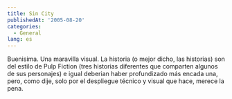 ```yaml
---
title: Sin City
publishedAt: '2005-08-20'
categories:
  - General
lang: es
---
```


Buenisima. Una maravilla visual. La historia (o mejor dicho, las historias) son del estilo de Pulp Fiction (tres historias diferentes que comparten algunos de sus personajes) e igual deberian haber profundizado más encada una, pero, como dije, solo por el despliegue técnico y visual que hace, merece la pena.
